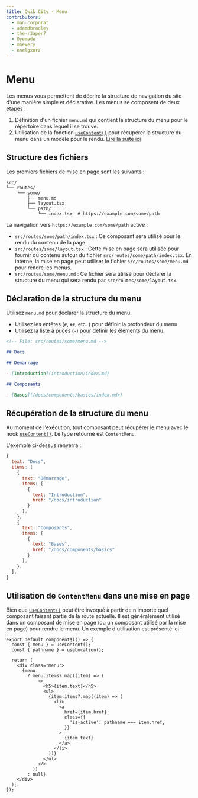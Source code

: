 ```yaml
---
title: Qwik City - Menu
contributors:
  - manucorporat
  - adamdbradley
  - the-r3aper7
  - Oyemade
  - mhevery
  - nnelgxorz
---
```


# Menu

Les menus vous permettent de décrire la structure de navigation du site d'une manière simple et déclarative. Les menus se composent de deux étapes :

1. Définition d'un fichier `menu.md` qui contient la structure du menu pour le répertoire dans lequel il se trouve.
2. Utilisation de la fonction [`useContent()`](/qwikcity/api/index.mdx#usecontent) pour récupérer la structure du menu dans un modèle pour le rendu. [Lire la suite ici](/qwikcity/api/index.mdx#usecontent)

## Structure des fichiers

Les premiers fichiers de mise en page sont les suivants :

```
src/
└── routes/
    └── some/
        ├── menu.md
        ├── layout.tsx
        └── path/
            └── index.tsx  # https://example.com/some/path
```

La navigation vers `https://example.com/some/path` active :

- `src/routes/some/path/index.tsx` : Ce composant sera utilisé pour le rendu du contenu de la page.
- `src/routes/some/layout.tsx` : Cette mise en page sera utilisée pour fournir du contenu autour du fichier `src/routes/some/path/index.tsx`. En interne, la mise en page peut utiliser le fichier `src/routes/some/menu.md` pour rendre les menus.
- `src/routes/some/menu.md` : Ce fichier sera utilisé pour déclarer la structure du menu qui sera rendu par `src/routes/some/layout.tsx`.

## Déclaration de la structure du menu

Utilisez `menu.md` pour déclarer la structure du menu.

- Utilisez les entêtes (`#`, `##`, etc..) pour définir la profondeur du menu.
- Utilisez la liste à puces (`-`) pour définir les éléments du menu.

```markdown
<!-- File: src/routes/some/menu.md -->

## Docs

## Démarrage

- [Introduction](introduction/index.md)

## Composants

- [Bases](/docs/components/basics/index.mdx)
```

## Récupération de la structure du menu

Au moment de l'exécution, tout composant peut récupérer le menu avec le hook [`useContent()`](/qwikcity/api/index.mdx#usecontent). Le type retourné est `ContentMenu`.

L'exemple ci-dessus renverra :

```javascript
{
  text: "Docs",
  items: [
    {
      text: "Démarrage",
      items: [
        {
          text: "Introduction",
          href: "/docs/introduction"
        }
      ],
    },
    {
      text: "Composants",
      items: [
        {
          text: "Bases",
          href: "/docs/components/basics"
        }
      ],
    },
  ],
}
```

## Utilisation de `ContentMenu` dans une mise en page

Bien que [`useContent()`](/qwikcity/api/index.mdx#usecontent) peut être invoqué à partir de n'importe quel composant faisant partie de la route actuelle. Il est généralement utilisé dans un composant de mise en page (ou un composant utilisé par la mise en page) pour rendre le menu. Un exemple d'utilisation est présenté ici :

```tsx
export default component$(() => {
  const { menu } = useContent();
  const { pathname } = useLocation();

  return (
    <div class="menu">
      {menu
        ? menu.items?.map((item) => (
            <>
              <h5>{item.text}</h5>
              <ul>
                {item.items?.map((item) => (
                  <li>
                    <a
                      href={item.href}
                      class={{
                        'is-active': pathname === item.href,
                      }}
                    >
                      {item.text}
                    </a>
                  </li>
                ))}
              </ul>
            </>
          ))
        : null}
    </div>
  );
});
```
